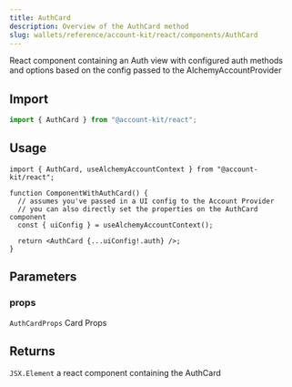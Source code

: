 ```yaml
---
title: AuthCard
description: Overview of the AuthCard method
slug: wallets/reference/account-kit/react/components/AuthCard
---
```




React component containing an Auth view with configured auth methods
and options based on the config passed to the AlchemyAccountProvider

## Import

```ts
import { AuthCard } from "@account-kit/react";
```

## Usage

```tsx
import { AuthCard, useAlchemyAccountContext } from "@account-kit/react";

function ComponentWithAuthCard() {
  // assumes you've passed in a UI config to the Account Provider
  // you can also directly set the properties on the AuthCard component
  const { uiConfig } = useAlchemyAccountContext();

  return <AuthCard {...uiConfig!.auth} />;
}
```

## Parameters

### props

`AuthCardProps`
Card Props

## Returns

`JSX.Element`
a react component containing the AuthCard

